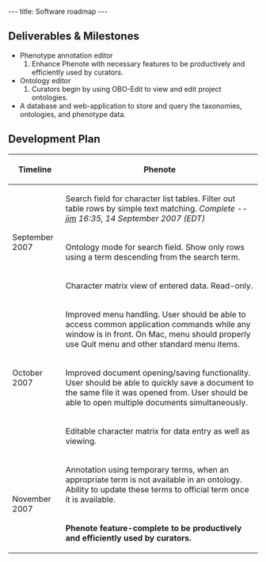 ---
title: Software roadmap
---

==Deliverables & Milestones==
* Phenotype annotation editor
*# Enhance Phenote with necessary features to be productively and efficiently used by curators.
* Ontology editor
*# Curators begin by using OBO-Edit to view and edit project ontologies.
* A database and web-application to store and query the taxonomies, ontologies, and phenotype data.

==Development Plan==

{| border="1" cellpadding="5"
! Timeline !! Phenote
|-
! rowspan=3 | September 2007 
| Search field for character list tables.  Filter out table rows by simple text matching. ''Complete --[[User:Jpb15|jim]] 16:35, 14 September 2007 (EDT)''
|-
| Ontology mode for search field.  Show only rows using a term descending from the search term.
|-
| Character matrix view of entered data.  Read-only.
|-
! rowspan=3 | October 2007
|  Improved menu handling. User should be able to access common application commands while any window is in front.  On Mac, menu should properly use Quit menu and other standard menu items.
|-
| Improved document opening/saving functionality.  User should be able to quickly save a document to the same file it was opened from.  User should be able to open multiple documents simultaneously.
|-
| Editable character matrix for data entry as well as viewing.
|-
! rowspan=2 | November 2007
| Annotation using temporary terms, when an appropriate term is not available in an ontology.  Ability to update these terms to official term once it is available.
|-
| '''Phenote feature-complete to be productively and efficiently used by curators.'''
|}